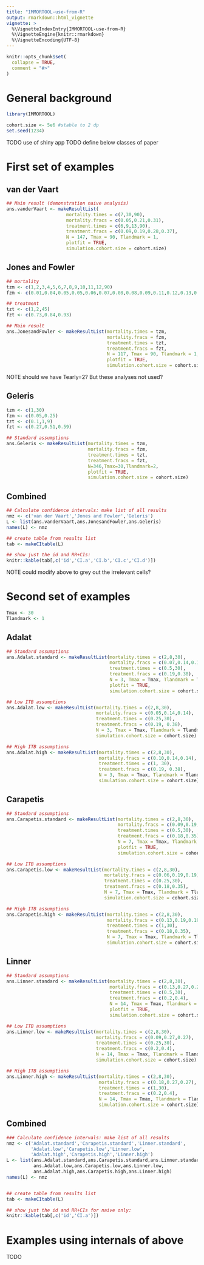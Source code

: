 ```yaml
---
title: "IMMORTOOL-use-from-R"
output: rmarkdown::html_vignette
vignette: >
  %\VignetteIndexEntry{IMMORTOOL-use-from-R}
  %\VignetteEngine{knitr::rmarkdown}
  %\VignetteEncoding{UTF-8}
---
```


```r
knitr::opts_chunk$set(
  collapse = TRUE,
  comment = "#>"
)
```

# General background

```r
library(IMMORTOOL)
```



```r
cohort.size <- 5e6 #stable to 2 dp
set.seed(1234)
```


TODO use of shiny app
TODO define below classes of paper



# First set of examples


## van der Vaart

```r
## Main result (demonstration naive analysis)
ans.vanderVaart <- makeResultList(
                      mortality.times = c(7,30,90),
                      mortality.fracs = c(0.05,0.21,0.31),
                      treatment.times = c(6,9,13,90),
                      treatment.fracs = c(0.09,0.19,0.28,0.37),
                      N = 147, Tmax = 90, Tlandmark = 1,
                      plotfit = TRUE,
                      simulation.cohort.size = cohort.size)

```

## Jones and Fowler

```r

## mortality
tzm <- c(1,2,3,4,5,6,7,8,9,10,11,12,90)
fzm <- c(0.01,0.04,0.05,0.05,0.06,0.07,0.08,0.08,0.09,0.11,0.12,0.13,0.20)

## treatment
tzt <- c(1,2,45)
fzt <- c(0.73,0.84,0.93)

## Main result 
ans.JonesandFowler <- makeResultList(mortality.times = tzm,
                                     mortality.fracs = fzm,
                                     treatment.times = tzt,
                                     treatment.fracs = fzt,
                                     N = 117, Tmax = 90, Tlandmark = 1,
                                     plotfit = TRUE,
                                     simulation.cohort.size = cohort.size)

```
NOTE should we have Tearly=2? But these analyses not used?


## Geleris

```r
tzm <- c(1,30)
fzm <- c(0.05,0.25)
tzt <- c(0.1,1,9)
fzt <- c(0.27,0.51,0.59)

## Standard assumptions
ans.Geleris <- makeResultList(mortality.times = tzm,
                              mortality.fracs = fzm,
                              treatment.times = tzt,
                              treatment.fracs = fzt,
                              N=346,Tmax=30,Tlandmark=2,
                              plotfit = TRUE,
                              simulation.cohort.size = cohort.size)
```


## Combined

```r
## Calculate confidence intervals: make list of all results
nmz <- c('van der Vaart','Jones and Fowler','Geleris')
L <- list(ans.vanderVaart,ans.JonesandFowler,ans.Geleris)
names(L) <- nmz

## create table from results list
tab <- makeCItable(L)

## show just the id and RR+CIs:
knitr::kable(tab[,c('id','CI.a','CI.b','CI.c','CI.d')])

```

NOTE could modify above to grey out the irrelevant cells?


# Second set of examples


```r
Tmax <- 30
Tlandmark <- 1
```


## Adalat

```r
## Standard assumptions
ans.Adalat.standard <- makeResultList(mortality.times = c(2,8,30),
                                      mortality.fracs = c(0.07,0.14,0.14),
                                      treatment.times = c(0.5,30),
                                      treatment.fracs = c(0.19,0.38),
                                      N = 3, Tmax = Tmax, Tlandmark = Tlandmark,
                                      plotfit = TRUE,
                                      simulation.cohort.size = cohort.size)

## Low ITB assumptions
ans.Adalat.low <- makeResultList(mortality.times = c(2,8,30),
                                 mortality.fracs = c(0.05,0.14,0.14),
                                 treatment.times = c(0.25,30),
                                 treatment.fracs = c(0.19, 0.38),
                                 N = 3, Tmax = Tmax, Tlandmark = Tlandmark,
                                 simulation.cohort.size = cohort.size)

## High ITB assumptions
ans.Adalat.high <- makeResultList(mortality.times = c(2,8,30),
                                  mortality.fracs = c(0.10,0.14,0.14),
                                  treatment.times = c(1, 30),
                                  treatment.fracs = c(0.19, 0.38),
                                  N = 3, Tmax = Tmax, Tlandmark = Tlandmark,
                                  simulation.cohort.size = cohort.size)


```


## Carapetis

```r

## Standard assumptions
ans.Carapetis.standard <- makeResultList(mortality.times = c(2,8,30),
                                         mortality.fracs = c(0.09,0.19,0.19),
                                         treatment.times = c(0.5,30),
                                         treatment.fracs = c(0.18,0.35),
                                         N = 7, Tmax = Tmax, Tlandmark = Tlandmark,
                                         plotfit = TRUE,
                                         simulation.cohort.size = cohort.size)

## Low ITB assumptions
ans.Carapetis.low <- makeResultList(mortality.times = c(2,8,30),
                                    mortality.fracs = c(0.06,0.19,0.19),
                                    treatment.times = c(0.25,30),
                                    treatment.fracs = c(0.18,0.35),
                                    N = 7, Tmax = Tmax, Tlandmark = Tlandmark,
                                    simulation.cohort.size = cohort.size)

## High ITB assumptions
ans.Carapetis.high <- makeResultList(mortality.times = c(2,8,30),
                                     mortality.fracs = c(0.13,0.19,0.19),
                                     treatment.times = c(1,30),
                                     treatment.fracs = c(0.18,0.35),
                                     N = 7, Tmax = Tmax, Tlandmark = Tlandmark,
                                     simulation.cohort.size = cohort.size)


```



## Linner

```r

## Standard assumptions
ans.Linner.standard <- makeResultList(mortality.times = c(2,8,30),
                                      mortality.fracs = c(0.13,0.27,0.27),
                                      treatment.times = c(0.5,30),
                                      treatment.fracs = c(0.2,0.4),
                                      N = 14, Tmax = Tmax, Tlandmark = Tlandmark,
                                      plotfit = TRUE,
                                      simulation.cohort.size = cohort.size)

## Low ITB assumptions
ans.Linner.low <- makeResultList(mortality.times = c(2,8,30),
                                 mortality.fracs = c(0.09,0.27,0.27),
                                 treatment.times = c(0.25,30),
                                 treatment.fracs = c(0.2,0.4),
                                 N = 14, Tmax = Tmax, Tlandmark = Tlandmark,
                                 simulation.cohort.size = cohort.size)

## High ITB assumptions
ans.Linner.high <- makeResultList(mortality.times = c(2,8,30),
                                  mortality.fracs = c(0.18,0.27,0.27),
                                  treatment.times = c(1,30),
                                  treatment.fracs = c(0.2,0.4),
                                  N = 14, Tmax = Tmax, Tlandmark = Tlandmark,
                                  simulation.cohort.size = cohort.size)

```



## Combined

```r
### Calculate confidence intervals: make list of all results
nmz <- c('Adalat.standard','Carapetis.standard','Linner.standard',
         'Adalat.low','Carapetis.low','Linner.low',
         'Adalat.high','Carapetis.high','Linner.high')
L <- list(ans.Adalat.standard,ans.Carapetis.standard,ans.Linner.standard,
          ans.Adalat.low,ans.Carapetis.low,ans.Linner.low,
          ans.Adalat.high,ans.Carapetis.high,ans.Linner.high)
names(L) <- nmz


## create table from results list
tab <- makeCItable(L)

## show just the id and RR+CIs for naive only:
knitr::kable(tab[,c('id','CI.a')])

```

# Examples using internals of above

TODO